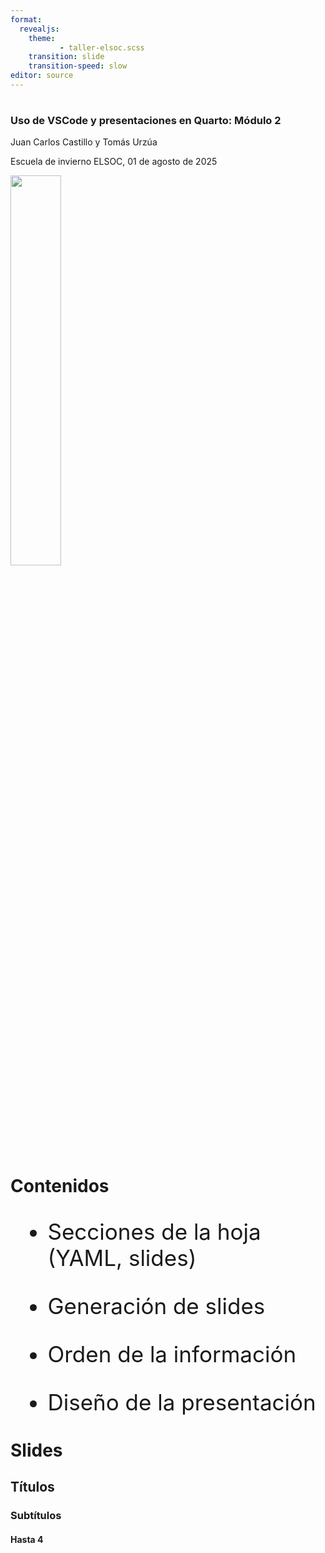 ```yaml
---
format:
  revealjs:
    theme: 
           - taller-elsoc.scss 
    transition: slide
    transition-speed: slow
editor: source  
---
```


#
 
### Uso de VSCode y presentaciones en Quarto: Módulo 2 

Juan Carlos Castillo y Tomás Urzúa 

Escuela de invierno ELSOC, 01 de agosto de 2025

![](images/lisa.png){width="40%"}



# Contenidos

:::{.incremental .highlight-last style="font-size: 35px"}
- Secciones de la hoja (YAML, slides)
  
- Generación de slides

- Orden de la información 

- Diseño de la presentación 
:::

# Slides

## Títulos

### Subtítulos

#### Hasta 4 #
